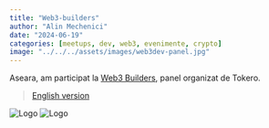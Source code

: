 ```yaml
---
title: "Web3-builders"
author: "Alin Mechenici"
date: "2024-06-19"
categories: [meetups, dev, web3, evenimente, crypto]
image: "../../../assets/images/web3dev-panel.jpg"
---
```


Aseara, am participat la [Web3 Builders](https://tokero.com/ro/webinars/tokero-craiova-meetup-educatie-financiara-si-investitii-21/), panel organizat de Tokero. 

> [English version](/talks/en/web3-dev/)

![Logo](../../../assets/images/web3dev-panel.jpg)
![Logo](../../../assets/logos/chenist.png)